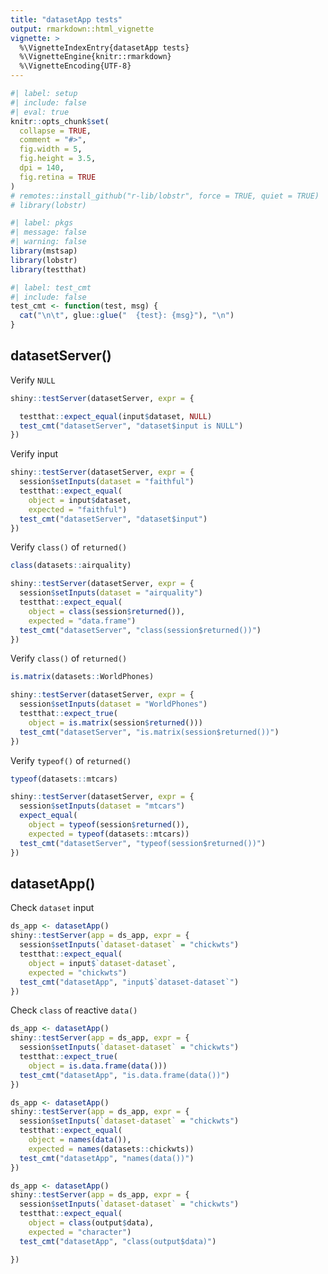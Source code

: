 ```yaml
---
title: "datasetApp tests"
output: rmarkdown::html_vignette
vignette: >
  %\VignetteIndexEntry{datasetApp tests}
  %\VignetteEngine{knitr::rmarkdown}
  %\VignetteEncoding{UTF-8}
---
```


```r
#| label: setup
#| include: false
#| eval: true
knitr::opts_chunk$set(
  collapse = TRUE,
  comment = "#>",
  fig.width = 5,
  fig.height = 3.5,
  dpi = 140,
  fig.retina = TRUE
)
# remotes::install_github("r-lib/lobstr", force = TRUE, quiet = TRUE)
# library(lobstr)
```

```r
#| label: pkgs
#| message: false
#| warning: false
library(mstsap)
library(lobstr)
library(testthat)
```


```r
#| label: test_cmt 
#| include: false
test_cmt <- function(test, msg) {
  cat("\n\t", glue::glue("  {test}: {msg}"), "\n")
}

```

## datasetServer() 

Verify `NULL` 

```r
shiny::testServer(datasetServer, expr = {

  testthat::expect_equal(input$dataset, NULL)
  test_cmt("datasetServer", "dataset$input is NULL")
})
```

Verify input 

```r
shiny::testServer(datasetServer, expr = {
  session$setInputs(dataset = "faithful")
  testthat::expect_equal(
    object = input$dataset,
    expected = "faithful")
  test_cmt("datasetServer", "dataset$input")
})
```

Verify `class()` of `returned()`

```r
class(datasets::airquality)
```


```r
shiny::testServer(datasetServer, expr = {
  session$setInputs(dataset = "airquality")
  testthat::expect_equal(
    object = class(session$returned()),
    expected = "data.frame")
  test_cmt("datasetServer", "class(session$returned())")
})
```

Verify `class()` of `returned()`


```r
is.matrix(datasets::WorldPhones)
```

```r
shiny::testServer(datasetServer, expr = {
  session$setInputs(dataset = "WorldPhones")
  testthat::expect_true(
    object = is.matrix(session$returned()))
  test_cmt("datasetServer", "is.matrix(session$returned())")
})
```

Verify `typeof()` of `returned()`

```r
typeof(datasets::mtcars)
```


```r
shiny::testServer(datasetServer, expr = {
  session$setInputs(dataset = "mtcars")
  expect_equal(
    object = typeof(session$returned()),
    expected = typeof(datasets::mtcars))
  test_cmt("datasetServer", "typeof(session$returned())")
})
```

## datasetApp()

Check `dataset` input

```r
ds_app <- datasetApp()
shiny::testServer(app = ds_app, expr = {
  session$setInputs(`dataset-dataset` = "chickwts")
  testthat::expect_equal(
    object = input$`dataset-dataset`,
    expected = "chickwts")
  test_cmt("datasetApp", "input$`dataset-dataset`")
})
```

Check `class` of reactive `data()`

```r
ds_app <- datasetApp()
shiny::testServer(app = ds_app, expr = {
  session$setInputs(`dataset-dataset` = "chickwts")
  testthat::expect_true(
    object = is.data.frame(data()))
  test_cmt("datasetApp", "is.data.frame(data())")
})
```

```r
ds_app <- datasetApp()
shiny::testServer(app = ds_app, expr = {
  session$setInputs(`dataset-dataset` = "chickwts")
  testthat::expect_equal(
    object = names(data()),
    expected = names(datasets::chickwts))
  test_cmt("datasetApp", "names(data())")
})
```


```r
ds_app <- datasetApp()
shiny::testServer(app = ds_app, expr = {
  session$setInputs(`dataset-dataset` = "chickwts")
  testthat::expect_equal(
    object = class(output$data),
    expected = "character")
  test_cmt("datasetApp", "class(output$data)")

})
```
